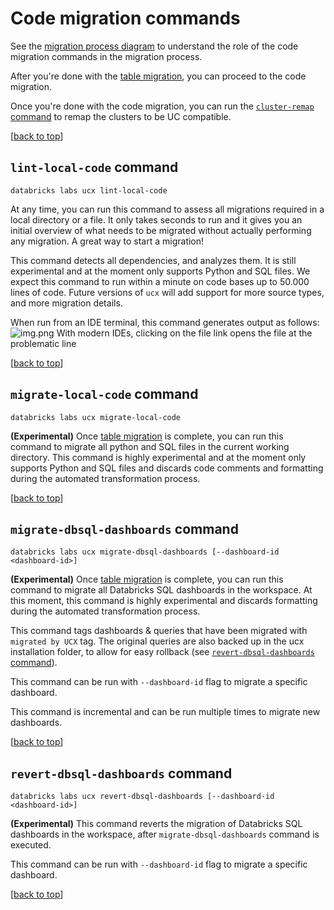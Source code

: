 # Code migration commands

See the [migration process diagram](#migration-process) to understand the role of the code migration commands in the migration process.

After you're done with the [table migration](#Table-Migration), you can proceed to the code migration.

Once you're done with the code migration, you can run the [`cluster-remap` command](#cluster-remap-command) to remap the
clusters to be UC compatible.

[[back to top](#databricks-labs-ucx)]

## `lint-local-code` command

```text
databricks labs ucx lint-local-code
```

At any time, you can run this command to assess all migrations required in a local directory or a file. It only takes seconds to run and it
gives you an initial overview of what needs to be migrated without actually performing any migration. A great way to start a migration!

This command detects all dependencies, and analyzes them. It is still experimental and at the moment only supports Python and SQL files.
We expect this command to run within a minute on code bases up to 50.000 lines of code.
Future versions of `ucx` will add support for more source types, and more migration details.

When run from an IDE terminal, this command generates output as follows:
![img.png](/img/lint-local-code-output.png)
With modern IDEs, clicking on the file link opens the file at the problematic line

[[back to top](#databricks-labs-ucx)]

## `migrate-local-code` command

```text
databricks labs ucx migrate-local-code
```

**(Experimental)** Once [table migration](#Table-Migration) is complete, you can run this command to
migrate all python and SQL files in the current working directory. This command is highly experimental and
at the moment only supports Python and SQL files and discards code comments and formatting during
the automated transformation process.

[[back to top](#databricks-labs-ucx)]

## `migrate-dbsql-dashboards` command

```text
databricks labs ucx migrate-dbsql-dashboards [--dashboard-id <dashboard-id>]
```

**(Experimental)** Once [table migration](#Table-Migration) is complete, you can run this command to
migrate all Databricks SQL dashboards in the workspace. At this moment, this command is highly experimental and discards
formatting during the automated transformation process.

This command tags dashboards & queries that have been migrated with `migrated by UCX` tag. The original queries are
also backed up in the ucx installation folder, to allow for easy rollback (see [`revert-dbsql-dashboards` command](#revert-dbsql-dashboards-command)).

This command can be run with `--dashboard-id` flag to migrate a specific dashboard.

This command is incremental and can be run multiple times to migrate new dashboards.

[[back to top](#databricks-labs-ucx)]

## `revert-dbsql-dashboards` command

```text
databricks labs ucx revert-dbsql-dashboards [--dashboard-id <dashboard-id>]
```

**(Experimental)** This command reverts the migration of Databricks SQL dashboards in the workspace, after
`migrate-dbsql-dashboards` command is executed.

This command can be run with `--dashboard-id` flag to migrate a specific dashboard.

[[back to top](#databricks-labs-ucx)]
